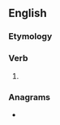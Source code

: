 ==English==

===Etymology===
{{suffix|en|debate|eth|nocat=1}}

===Verb===
{{head|en|verb form}}

# {{en-archaic third-person singular of|debate}}

===Anagrams===
* {{anagrams|en|a=abdeehtt|behatted}}